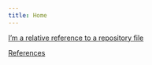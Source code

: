 ```yaml
---
title: Home
---
```


[I'm a relative reference to a repository file](content/Hadrien_Pistre_Assessment_2_R_Code.html)

[References](#Hadrien_Pistre_Assessment_2_R_Code.html)